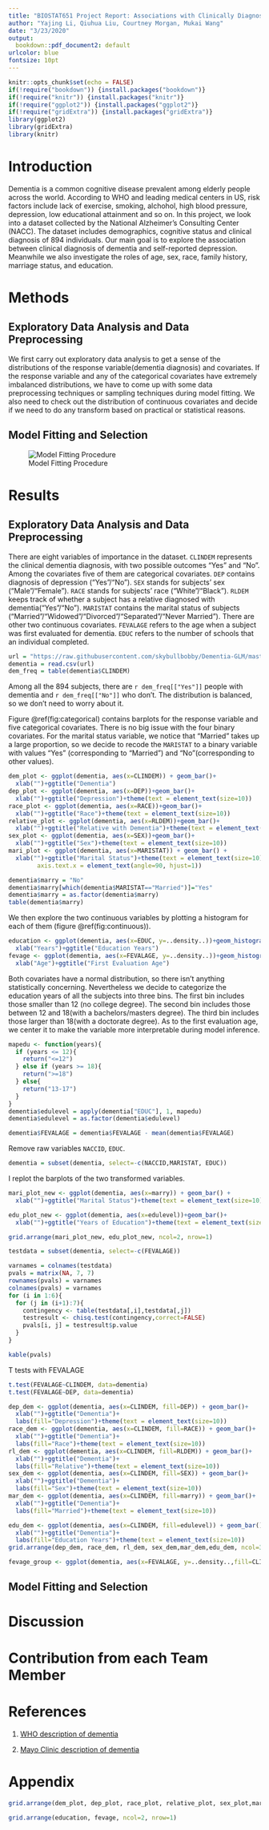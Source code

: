 ```yaml
---
title: "BIOSTAT651 Project Report: Associations with Clinically Diagnosed Dementia"
author: "Yajing Li, Qiuhua Liu, Courtney Morgan, Mukai Wang"
date: "3/23/2020"
output: 
  bookdown::pdf_document2: default
urlcolor: blue
fontsize: 10pt
---
```


```r
knitr::opts_chunk$set(echo = FALSE)
if(!require("bookdown")) {install.packages("bookdown")}
if(!require("knitr")) {install.packages("knitr")}
if(!require("ggplot2")) {install.packages("ggplot2")}
if(!require("gridExtra")) {install.packages("gridExtra")}
library(ggplot2)
library(gridExtra)
library(knitr)
```


# Introduction
Dementia is a common cognitive disease prevalent among elderly people across the world. According to WHO and leading medical centers in US, risk factors include lack of exercise, smoking, alchohol, high blood pressure, depression, low educational attainment and so on. In this project, we look into a dataset collected by the National Alzheimer’s Consulting Center (NACC). The dataset includes demographics, cognitive status and clinical diagnosis of 894 individuals. Our main goal is to explore the association between clinical diagnosis of dementia and self-reported
depression. Meanwhile we also investigate the roles of age, sex, race, family history, marriage status, and education.

# Methods

## Exploratory Data Analysis and Data Preprocessing

  We first carry out exploratory data analysis to get a sense of the distributions of the response variable(dementia diagnosis) and covariates. If the response variable and any of the categorical covariates have extremely imbalanced distributions, we have to come up with some data preprocessing techniques or sampling techniques during model fitting. We also need to check out the distribution of continuous covariates and decide if we need to do any transform based on practical or statistical reasons. 

## Model Fitting and Selection

![Model Fitting Procedure](./procedure.png){#id .class}

# Results

## Exploratory Data Analysis and Data Preprocessing

There are eight variables of importance in the dataset. `CLINDEM` represents the clinical dementia diagnosis, with two possible outcomes "Yes" and "No". Among the covariates five of them are categorical covariates. `DEP` contains diagnosis of depression ("Yes"/"No"). `SEX` stands for subjects' sex ("Male"/"Female"). `RACE` stands for subjects' race ("White"/"Black"). `RLDEM` keeps track of whether a subject has a relative diagnosed with dementia("Yes"/"No"). `MARISTAT` contains the marital status of subjects ("Married"/"Widowed"/"Divorced"/"Separated"/"Never Married"). There are other two continuous covariates. `FEVALAGE` refers to the age when a subject was first evaluated for dementia. `EDUC` refers to the number of schools that an individual completed. 



```r
url = "https://raw.githubusercontent.com/skybullbobby/Dementia-GLM/master/data/mds_center9661.csv"
dementia = read.csv(url)
dem_freq = table(dementia$CLINDEM)
```

Among all the 894 subjects, there are `r dem_freq[["Yes"]]` people with dementia and `r dem_freq[["No"]]` who don't. The distribution is balanced, so we don't need to worry about it.

Figure \@ref(fig:categorical) contains barplots for the response variable and five categorical covariates. There is no big issue with the four binary covariates. For the marital status variable, we notice that "Married" takes up a large proportion, so we decide to recode the `MARISTAT` to a binary variable with values "Yes" (corresponding to "Married") and "No"(corresponding to other values).  

```r
dem_plot <- ggplot(dementia, aes(x=CLINDEM)) + geom_bar()+
  xlab("")+ggtitle("Dementia")
dep_plot <- ggplot(dementia, aes(x=DEP))+geom_bar()+
  xlab("")+ggtitle("Depression")+theme(text = element_text(size=10))
race_plot <- ggplot(dementia, aes(x=RACE))+geom_bar()+
  xlab("")+ggtitle("Race")+theme(text = element_text(size=10))
relative_plot <- ggplot(dementia, aes(x=RLDEM))+geom_bar()+
  xlab("")+ggtitle("Relative with Dementia")+theme(text = element_text(size=10))
sex_plot <- ggplot(dementia, aes(x=SEX))+geom_bar()+
  xlab("")+ggtitle("Sex")+theme(text = element_text(size=10))
mari_plot <- ggplot(dementia, aes(x=MARISTAT)) + geom_bar() + 
  xlab("")+ggtitle("Marital Status")+theme(text = element_text(size=10),
        axis.text.x = element_text(angle=90, hjust=1))
```


```r
dementia$marry = "No"
dementia$marry[which(dementia$MARISTAT=="Married")]="Yes"
dementia$marry = as.factor(dementia$marry)
table(dementia$marry)
```

We then explore the two continuous variables by plotting a histogram for each of them (figure \@ref(fig:continuous)).

```r
education <- ggplot(dementia, aes(x=EDUC, y=..density..))+geom_histogram(stat="bin", binwidth=3,colour="black", fill="white")+
  xlab("Years")+ggtitle("Education Years")
fevage <- ggplot(dementia, aes(x=FEVALAGE, y=..density..))+geom_histogram(stat="bin", binwidth=5,colour="black", fill="white")+
  xlab("Age")+ggtitle("First Evaluation Age")
```

Both covariates have a normal distribution, so there isn't anything statistically concerning. Nevertheless we decide to categorize the education years of all the subjects into three bins. The first bin includes those smaller than 12 (no college degree). The second bin includes those between 12 and 18(with a bachelors/masters degree). The third bin includes those larger than 18(with a doctorate degree). As to the first evaluation age, we center it to make the variable more interpretable during model inference. 

```r
mapedu <- function(years){
  if (years <= 12){
    return("<=12")
  } else if (years >= 18){
    return(">=18")
  } else{
    return("13-17")
  }
}
dementia$edulevel = apply(dementia["EDUC"], 1, mapedu)
dementia$edulevel = as.factor(dementia$edulevel)

dementia$FEVALAGE = dementia$FEVALAGE - mean(dementia$FEVALAGE)
```

Remove raw variables `NACCID`, `EDUC`.

```r
dementia = subset(dementia, select=-c(NACCID,MARISTAT, EDUC))
```


I replot the barplots of the two transformed variables.

```r
mari_plot_new <- ggplot(dementia, aes(x=marry)) + geom_bar() + 
  xlab("")+ggtitle("Marital Status")+theme(text = element_text(size=10))

edu_plot_new <- ggplot(dementia, aes(x=edulevel))+geom_bar()+
  xlab("")+ggtitle("Years of Education")+theme(text = element_text(size=10))

grid.arrange(mari_plot_new, edu_plot_new, ncol=2, nrow=1)
```

```r
testdata = subset(dementia, select=-c(FEVALAGE))

varnames = colnames(testdata)
pvals = matrix(NA, 7, 7)
rownames(pvals) = varnames
colnames(pvals) = varnames
for (i in 1:6){
  for (j in (i+1):7){
    contingency <- table(testdata[,i],testdata[,j])
    testresult <- chisq.test(contingency,correct=FALSE)
    pvals[i, j] = testresult$p.value
  }
}
```

```r
kable(pvals)
```

T tests with FEVALAGE

```r
t.test(FEVALAGE~CLINDEM, data=dementia)
t.test(FEVALAGE~DEP, data=dementia)
```


```r
dep_dem <- ggplot(dementia, aes(x=CLINDEM, fill=DEP)) + geom_bar()+
  xlab("")+ggtitle("Dementia")+
  labs(fill="Depression")+theme(text = element_text(size=10))
race_dem <- ggplot(dementia, aes(x=CLINDEM, fill=RACE)) + geom_bar()+
  xlab("")+ggtitle("Dementia")+
  labs(fill="Race")+theme(text = element_text(size=10))
rl_dem <- ggplot(dementia, aes(x=CLINDEM, fill=RLDEM)) + geom_bar()+
  xlab("")+ggtitle("Dementia")+
  labs(fill="Relative")+theme(text = element_text(size=10))
sex_dem <- ggplot(dementia, aes(x=CLINDEM, fill=SEX)) + geom_bar()+
  xlab("")+ggtitle("Dementia")+
  labs(fill="Sex")+theme(text = element_text(size=10))
mar_dem <- ggplot(dementia, aes(x=CLINDEM, fill=marry)) + geom_bar()+
  xlab("")+ggtitle("Dementia")+
  labs(fill="Married")+theme(text = element_text(size=10))

edu_dem <- ggplot(dementia, aes(x=CLINDEM, fill=edulevel)) + geom_bar()+
  xlab("")+ggtitle("Dementia")+
  labs(fill="Education Years")+theme(text = element_text(size=10))
grid.arrange(dep_dem, race_dem, rl_dem, sex_dem,mar_dem,edu_dem, ncol=3, nrow=2)
```

```r
fevage_group <- ggplot(dementia, aes(x=FEVALAGE, y=..density..,fill=CLINDEM))+geom_histogram(stat="bin", binwidth=5, alpha=0.2,colour="black")+labs(fill="Dementia")+xlab("Centered FEVALAGE")
```

## Model Fitting and Selection




# Discussion

# Contribution from each Team Member

# References

1. [WHO description of dementia](https://www.who.int/news-room/fact-sheets/detail/dementia)

2. [Mayo Clinic description of dementia](https://www.mayoclinic.org/diseases-conditions/dementia/symptoms-causes/syc-20352013)


# Appendix


```r
grid.arrange(dem_plot, dep_plot, race_plot, relative_plot, sex_plot,mari_plot, ncol=3, nrow=2)
```


```r
grid.arrange(education, fevage, ncol=2, nrow=1)
```

